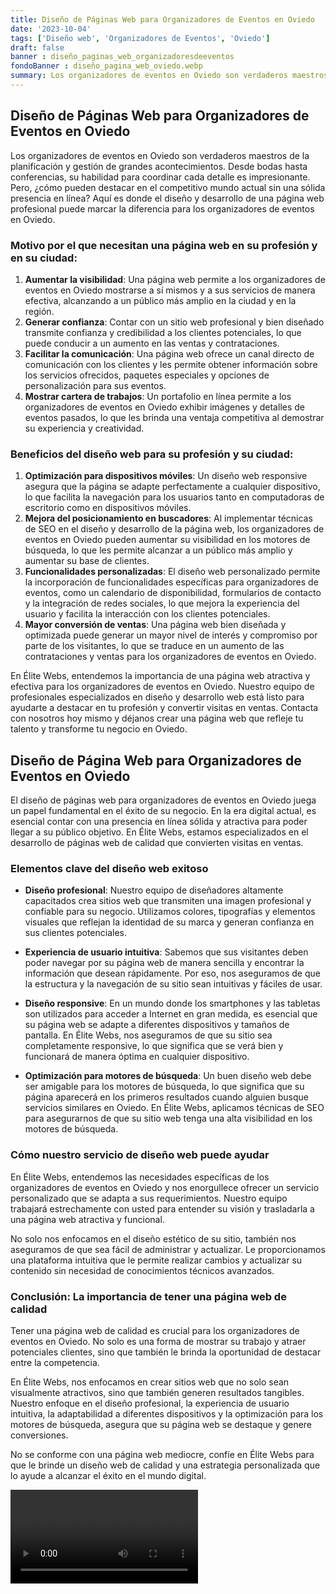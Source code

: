 ```yaml
---
title: Diseño de Páginas Web para Organizadores de Eventos en Oviedo
date: '2023-10-04'
tags: ['Diseño web', 'Organizadores de Eventos', 'Oviedo']
draft: false
banner : diseño_paginas_web_organizadoresdeeventos
fondoBanner : diseño_pagina_web_oviedo.webp
summary: Los organizadores de eventos en Oviedo son verdaderos maestros de la planificación y gestión de grandes acontecimientos. Desde bodas hasta conferencias, su habilidad para coordinar cada detalle es impresionante. Pero, ¿cómo pueden destacar en el competitivo mundo actual sin una sólida presencia en línea? Aquí es donde el diseño y desarrollo de una página web profesional puede marcar la diferencia para los organizadores de eventos en Oviedo.
---
```


## Diseño de Páginas Web para Organizadores de Eventos en Oviedo

Los organizadores de eventos en Oviedo son verdaderos maestros de la planificación y gestión de grandes acontecimientos. Desde bodas hasta conferencias, su habilidad para coordinar cada detalle es impresionante. Pero, ¿cómo pueden destacar en el competitivo mundo actual sin una sólida presencia en línea? Aquí es donde el diseño y desarrollo de una página web profesional puede marcar la diferencia para los organizadores de eventos en Oviedo.

### Motivo por el que necesitan una página web en su profesión y en su ciudad:

1. **Aumentar la visibilidad**: Una página web permite a los organizadores de eventos en Oviedo mostrarse a sí mismos y a sus servicios de manera efectiva, alcanzando a un público más amplio en la ciudad y en la región.
2. **Generar confianza**: Contar con un sitio web profesional y bien diseñado transmite confianza y credibilidad a los clientes potenciales, lo que puede conducir a un aumento en las ventas y contrataciones.
3. **Facilitar la comunicación**: Una página web ofrece un canal directo de comunicación con los clientes y les permite obtener información sobre los servicios ofrecidos, paquetes especiales y opciones de personalización para sus eventos.
4. **Mostrar cartera de trabajos**: Un portafolio en línea permite a los organizadores de eventos en Oviedo exhibir imágenes y detalles de eventos pasados, lo que les brinda una ventaja competitiva al demostrar su experiencia y creatividad.

### Beneficios del diseño web para su profesión y su ciudad:

1. **Optimización para dispositivos móviles**: Un diseño web responsive asegura que la página se adapte perfectamente a cualquier dispositivo, lo que facilita la navegación para los usuarios tanto en computadoras de escritorio como en dispositivos móviles.
2. **Mejora del posicionamiento en buscadores**: Al implementar técnicas de SEO en el diseño y desarrollo de la página web, los organizadores de eventos en Oviedo pueden aumentar su visibilidad en los motores de búsqueda, lo que les permite alcanzar a un público más amplio y aumentar su base de clientes.
3. **Funcionalidades personalizadas**: El diseño web personalizado permite la incorporación de funcionalidades específicas para organizadores de eventos, como un calendario de disponibilidad, formularios de contacto y la integración de redes sociales, lo que mejora la experiencia del usuario y facilita la interacción con los clientes potenciales.
4. **Mayor conversión de ventas**: Una página web bien diseñada y optimizada puede generar un mayor nivel de interés y compromiso por parte de los visitantes, lo que se traduce en un aumento de las contrataciones y ventas para los organizadores de eventos en Oviedo.

En Élite Webs, entendemos la importancia de una página web atractiva y efectiva para los organizadores de eventos en Oviedo. Nuestro equipo de profesionales especializados en diseño y desarrollo web está listo para ayudarte a destacar en tu profesión y convertir visitas en ventas. Contacta con nosotros hoy mismo y déjanos crear una página web que refleje tu talento y transforme tu negocio en Oviedo.

<GifSeo />

<Cta />

## Diseño de Página Web para Organizadores de Eventos en Oviedo

El diseño de páginas web para organizadores de eventos en Oviedo juega un papel fundamental en el éxito de su negocio. En la era digital actual, es esencial contar con una presencia en línea sólida y atractiva para poder llegar a su público objetivo. En Élite Webs, estamos especializados en el desarrollo de páginas web de calidad que convierten visitas en ventas.

### Elementos clave del diseño web exitoso

- **Diseño profesional**: Nuestro equipo de diseñadores altamente capacitados crea sitios web que transmiten una imagen profesional y confiable para su negocio. Utilizamos colores, tipografías y elementos visuales que reflejan la identidad de su marca y generan confianza en sus clientes potenciales.

- **Experiencia de usuario intuitiva**: Sabemos que sus visitantes deben poder navegar por su página web de manera sencilla y encontrar la información que desean rápidamente. Por eso, nos aseguramos de que la estructura y la navegación de su sitio sean intuitivas y fáciles de usar.

- **Diseño responsive**: En un mundo donde los smartphones y las tabletas son utilizados para acceder a Internet en gran medida, es esencial que su página web se adapte a diferentes dispositivos y tamaños de pantalla. En Élite Webs, nos aseguramos de que su sitio sea completamente responsive, lo que significa que se verá bien y funcionará de manera óptima en cualquier dispositivo.

- **Optimización para motores de búsqueda**: Un buen diseño web debe ser amigable para los motores de búsqueda, lo que significa que su página aparecerá en los primeros resultados cuando alguien busque servicios similares en Oviedo. En Élite Webs, aplicamos técnicas de SEO para asegurarnos de que su sitio web tenga una alta visibilidad en los motores de búsqueda.

### Cómo nuestro servicio de diseño web puede ayudar

En Élite Webs, entendemos las necesidades específicas de los organizadores de eventos en Oviedo y nos enorgullece ofrecer un servicio personalizado que se adapta a sus requerimientos. Nuestro equipo trabajará estrechamente con usted para entender su visión y trasladarla a una página web atractiva y funcional.

No solo nos enfocamos en el diseño estético de su sitio, también nos aseguramos de que sea fácil de administrar y actualizar. Le proporcionamos una plataforma intuitiva que le permite realizar cambios y actualizar su contenido sin necesidad de conocimientos técnicos avanzados.

### Conclusión: La importancia de tener una página web de calidad

Tener una página web de calidad es crucial para los organizadores de eventos en Oviedo. No solo es una forma de mostrar su trabajo y atraer potenciales clientes, sino que también le brinda la oportunidad de destacar entre la competencia.

En Élite Webs, nos enfocamos en crear sitios web que no solo sean visualmente atractivos, sino que también generen resultados tangibles. Nuestro enfoque en el diseño profesional, la experiencia de usuario intuitiva, la adaptabilidad a diferentes dispositivos y la optimización para los motores de búsqueda, asegura que su página web se destaque y genere conversiones.

No se conforme con una página web mediocre, confíe en Élite Webs para que le brinde un diseño web de calidad y una estrategia personalizada que lo ayude a alcanzar el éxito en el mundo digital.

<Video />

<CtaBot job='Organizadores de Eventos' city='Oviedo'/>

<Gmaps query='Oviedo+españa+maps' />